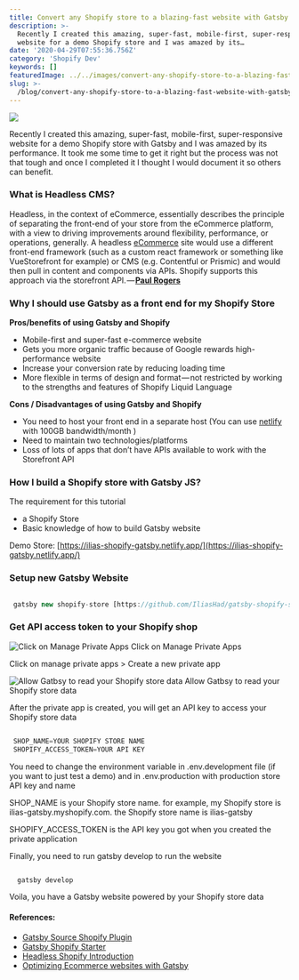 ```yaml
---
title: Convert any Shopify store to a blazing-fast website with Gatsby JS
description: >-
  Recently I created this amazing, super-fast, mobile-first, super-responsive
  website for a demo Shopify store and I was amazed by its…
date: '2020-04-29T07:55:36.756Z'
category: 'Shopify Dev'
keywords: []
featuredImage: ../../images/convert-any-shopify-store-to-a-blazing-fast-website-with-gatsby-js-0.jpeg
slug: >-
  /blog/convert-any-shopify-store-to-a-blazing-fast-website-with-gatsby-js
---
```


![](../../images/convert-any-shopify-store-to-a-blazing-fast-website-with-gatsby-js-0.jpeg)


Recently I created this amazing, super-fast, mobile-first, super-responsive website for a demo Shopify store with Gatsby and I was amazed by its performance. It took me some time to get it right but the process was not that tough and once I completed it I thought I would document it so others can benefit.

### What is Headless CMS?

Headless, in the context of eCommerce, essentially describes the principle of separating the front-end of your store from the eCommerce platform, with a view to driving improvements around flexibility, performance, or operations, generally. A headless [eCommerce](http://GoBeyond.ai) site would use a different front-end framework (such as a custom react framework or something like VueStorefront for example) or CMS (e.g. Contentful or Prismic) and would then pull in content and components via APIs. Shopify supports this approach via the storefront API. — [**Paul Rogers**](https://paulnrogers.com/headless-shopify/)

### Why I should use Gatsby as a front end for my Shopify Store

**Pros/benefits of using Gatsby and Shopify**

*   Mobile-first and super-fast e-commerce website
*   Gets you more organic traffic because of Google rewards high-performance website
*   Increase your conversion rate by reducing loading time
*   More flexible in terms of design and format — not restricted by working to the strengths and features of Shopify Liquid Language

**Cons / Disadvantages of using Gatsby and Shopify**

*   You need to host your front end in a separate host (You can use [netlify](https://www.netlify.com/pricing/) with 100GB bandwidth/month )
*   Need to maintain two technologies/platforms
*   Loss of lots of apps that don’t have APIs available to work with the Storefront API

### How I build a Shopify store with Gatsby JS?

The requirement for this tutorial

*   a Shopify Store
*   Basic knowledge of how to build Gatsby website

Demo Store: [https://ilias-shopify-gatsby.netlify.app/](https://ilias-shopify-gatsby.netlify.app/)

### **Setup new Gatsby Website**

```javascript

 gatsby new shopify-store [https://github.com/IliasHad/gatsby-shopify-starter](https://github.com/IliasHad/gatsby-shopify-starter)

```

### Get API access token to your Shopify shop

![Click on Manage Private Apps](../../images/1__uQgJg2OojOjN6yOYGJv3gA.png)
Click on Manage Private Apps

Click on manage private apps > Create a new private app

![Allow Gatbsy to read your Shopify store data](../../images/1__ns1SmpdSCLg0kdHy4xn6lg.png)
Allow Gatbsy to read your Shopify store data

After the private app is created, you will get an API key to access your Shopify store data

```javascript

 SHOP_NAME=YOUR SHOPIFY STORE NAME
 SHOPIFY_ACCESS_TOKEN=YOUR API KEY

```



You need to change the environment variable in .env.development file (if you want to just test a demo) and in .env.production with production store API key and name

SHOP\_NAME is your Shopify store name. for example, my Shopify store is ilias-gatsby.myshopify.com. the Shopify store name is ilias-gatsby

SHOPIFY\_ACCESS\_TOKEN is the API key you got when you created the private application

Finally, you need to run gatsby develop to run the website

```javascript

  gatsby develop

```

Voila, you have a Gatsby website powered by your Shopify store data

#### References:

*   [Gatsby Source Shopify Plugin](https://www.gatsbyjs.org/packages/gatsby-source-shopify/)
*   [Gatsby Shopify Starter](https://github.com/AlexanderProd/gatsby-shopify-starter)
*   [Headless Shopify Introduction](https://paulnrogers.com/headless-shopify/)
*   [Optimizing Ecommerce websites with Gatsby](https://www.youtube.com/watch?v=ZEIyRI2-Fa0)